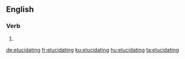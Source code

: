 
==English==

===Verb===
{{head|en|present participle}}

# {{present participle of|elucidate|lang=en|nocat=1}}

[[de:elucidating]]
[[fr:elucidating]]
[[ku:elucidating]]
[[hu:elucidating]]
[[ta:elucidating]]